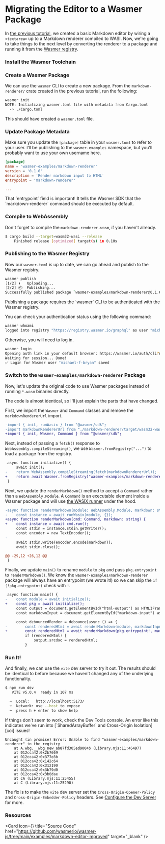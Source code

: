 
# Migrating the Editor to a Wasmer Package

In [the previous tutorial][run], we created a basic Markdown editor by wiring a
`<textarea>` up to a Markdown renderer compiled to WASI. Now, we're going to
take things to the next level by converting the renderer to a package and
running it from the [Wasmer registry][registry].

<Steps>

### Install the Wasmer Toolchain

<Install />

### Create a Wasmer Package

We can use the `wasmer` CLI to create a new package. From the
`markdown-renderer/` crate created in the previous tutorial, run the following:

```sh
wasmer init
NOTE: Initializing wasmer.toml file with metadata from Cargo.toml
  -> ./Cargo.toml
```

This should have created a `wasmer.toml` file.

<FileTree>
  <FileTree.Folder name="markdown-renderer" defaultOpen>
    <FileTree.File name="Cargo.toml" />
    <FileTree.File name="Cargo.lock" />
    <FileTree.File name="wasmer.toml" />
    <FileTree.Folder name="src/" defaultOpen>
      <FileTree.File name="main.rs" />
    </FileTree.Folder>
    <FileTree.Folder name="target/" />
  </FileTree.Folder>
</FileTree>

### Update Package Metadata

Make sure you update the `[package]` table in your `wasmer.toml` to refer to
your user. I'll be publishing to the `wasmer-examples` namespace, but you'll
probably want to use your own username here.

```toml filename="wasmer.toml"
[package]
name = 'wasmer-examples/markdown-renderer'
version = '0.1.0'
description = 'Render markdown input to HTML'
entrypoint = 'markdown-renderer'

...
```

<Callout type="info">
That `entrypoint` field is important! It tells the Wasmer SDK that the
`markdown-renderer` command should be executed by default.
</Callout>

### Compile to WebAssembly

Don't forget to compile the `markdown-renderer.wasm`, if you haven't already.

```sh
$ cargo build --target=wasm32-wasi --release
    Finished release [optimized] target(s) in 0.10s
```

### Publishing to the Wasmer Registry

Now our `wasmer.toml` is up to date, we can go ahead and publish to the Wasmer
registry.


```sh
wasmer publish
[1/2] ⬆️   Uploading...
[2/2] 📦  Publishing...
Successfully published package `wasmer-examples/markdown-renderer@0.1.0`
```

<Callout type="info">
Publishing a package requires the `wasmer` CLI to be authenticated with the
Wasmer registry.

You can check your authentication status using the following command:

```sh
wasmer whoami
logged into registry "https://registry.wasmer.io/graphql" as user "michael-f-bryan"
```

Otherwise, you will need to log in.

```sh
wasmer login
Opening auth link in your default browser: https://wasmer.io/auth/cli?nonce_id=...&secret=...
Waiting for session... Done!
✅ Login for Wasmer user "michael-f-bryan" saved
```
</Callout>

### Switch to the `wasmer-examples/markdown-renderer` Package

Now, let's update the original code to use Wasmer packages instead of running
`*.wasm` binaries directly.

The code is almost identical, so I'll just explain the parts that have changed.

First, we import the `Wasmer` and `Command` classes and remove the
`markdownRendererUrl` import.

```diff filename="index.ts"
-import { init, runWasix } from "@wasmer/sdk";
-import markdownRendererUrl from "./markdown-renderer/target/wasm32-wasi/release/markdown-renderer.wasm?url";
+import { init, Wasmer, Command } from "@wasmer/sdk";
```

Next, instead of passing a `fetch()` response to
`WebAssembly.compileStreaming()`, we use `Wasmer.fromRegistry("...")` to load a
package from the registry.

```diff filename="index.ts"
 async function initialize() {
     await init();
-    return WebAssembly.compileStreaming(fetch(markdownRendererUrl));
+    return await Wasmer.fromRegistry("wasmer-examples/markdown-renderer");
 }
```

Next, we update the `renderMarkdown()` method to accept a `Command` rather than
a `WebAssembly.Module`. A `Command` is an executable element inside a Wasmer
package and will use [the WASIX runner][wasix-runner] under the hood.

```diff filename="index.ts"
-async function renderMarkdown(module: WebAssembly.Module, markdown: string) {
-    const instance = await runWasix(module, {});
+async function renderMarkdown(cmd: Command, markdown: string) {
+    const instance = await cmd.run();
     const stdin = instance.stdin.getWriter();
     const encoder = new TextEncoder();
-
     await stdin.write(encoder.encode(markdown));
     await stdin.close();

@@ -29,12 +26,12 @@
 }
```

Finally, we update `main()` to rename `module` to `pkg` and pass
`pkg.entrypoint` to `renderMarkdown()`. We know the
`wasmer-examples/markdown-renderer` package will always have an entrypoint (we
wrote it!) so we can skip the `if (!pkg.entrypoint)` check with `!`.

```diff filename="index.ts"
 async function main() {
-    const module = await initialize();
+    const pkg = await initialize();
     const output = document.getElementById("html-output") as HTMLIFrameElement;
     const markdownInput = document.getElementById("markdown-input") as HTMLTextAreaElement;

     const debouncedRender = debounce(async () => {
-        const renderedHtml = await renderMarkdown(module, markdownInput.value);
+        const renderedHtml = await renderMarkdown(pkg.entrypoint!, markdownInput.value);
         if (renderedHtml) {
             output.srcdoc = renderedHtml;
         }
```

### Run It!

And finally, we can use the `vite` dev server to try it out. The results should
be identical to before because we haven't changed any of the underlying
functionality.

```sh
$ npm run dev
   VITE v5.0.4  ready in 107 ms

  ➜  Local:   http://localhost:5173/
  ➜  Network: use --host to expose
  ➜  press h + enter to show help
```


<ImageLoader alt="The Markdown Editor" img={previewUrl} />

<Callout type="info">
If things don't seem to work, check the Dev Tools console. An error like this
indicates we've run into [`SharedArrayBuffer` and Cross-Origin Isolation][coi]
issues!

```
Uncaught (in promise) Error: Unable to find "wasmer-examples/markdown-renderer" in the registry
    at A.wbg.__wbg_new_ab87fd305ed9004b (Library.mjs:11:46497)
    at 012cca42:0x2b7669
    at 012cca42:0x377e8b
    at 012cca42:0x142c64
    at 012cca42:0x312190
    at 012cca42:0x3b79d0
    at 012cca42:0x3b0dae
    at cA (Library.mjs:11:25455)
    at C (Library.mjs:11:25290)
```

The fix is to make the `vite` dev server set the `Cross-Origin-Opener-Policy`
and `Cross-Origin-Embedder-Policy` headers. See [Configure the Dev Server][dev]
for more.
</Callout>

</Steps>

### Resources

<Card
    icon={<GitHubLogo />}
    title="Source Code"
    href="https://github.com/wasmerio/wasmer-js/tree/main/examples/markdown-editor-improved"
    target="_blank" />

[run]: ./run
[registry]: /registry
[wasix-runner]: /runtime/runners/wasix
[coi]: /javascript-sdk/explainers/troubleshooting#sharedarraybuffer-and-cross-origin-isolation
[dev]: ./run#configure-your-dev-server
